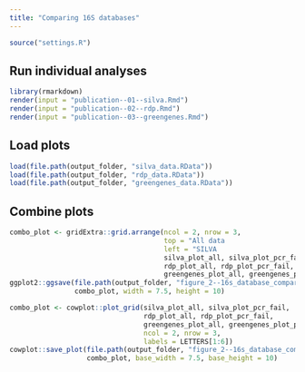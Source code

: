 ```yaml
---
title: "Comparing 16S databases"
---
```


```r
source("settings.R")
```

## Run individual analyses

```r
library(rmarkdown)
render(input = "publication--01--silva.Rmd")
render(input = "publication--02--rdp.Rmd")
render(input = "publication--03--greengenes.Rmd")
```


## Load plots 

```r
load(file.path(output_folder, "silva_data.RData"))
load(file.path(output_folder, "rdp_data.RData"))
load(file.path(output_folder, "greengenes_data.RData"))
```


## Combine plots

```r
combo_plot <- gridExtra::grid.arrange(ncol = 2, nrow = 3,
                                      top = "All data                                                           Not amplified        ",
                                      left = "SILVA                                                      RDP                                                              Greengenes",
                                      silva_plot_all, silva_plot_pcr_fail,
                                      rdp_plot_all, rdp_plot_pcr_fail,
                                      greengenes_plot_all, greengenes_plot_pcr_fail)
ggplot2::ggsave(file.path(output_folder, "figure_2--16s_database_comparison.pdf"), 
                combo_plot, width = 7.5, height = 10)
```


```r
combo_plot <- cowplot::plot_grid(silva_plot_all, silva_plot_pcr_fail,
                                 rdp_plot_all, rdp_plot_pcr_fail,
                                 greengenes_plot_all, greengenes_plot_pcr_fail,
                                 ncol = 2, nrow = 3,
                                 labels = LETTERS[1:6])
cowplot::save_plot(file.path(output_folder, "figure_2--16s_database_comparison.pdf"), 
                   combo_plot, base_width = 7.5, base_height = 10)
```
